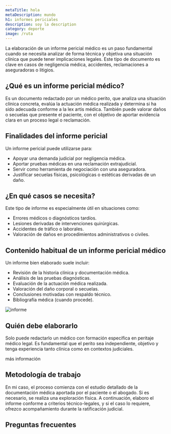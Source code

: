 ```yaml
---
metaTitle: hola
metaDescription: mundo
h1: informes periciales
description: soy la description
category: deporte
image: /ruta
---
```



La elaboración de un informe pericial médico es un paso fundamental cuando se necesita analizar de forma técnica y objetiva una situación clínica que puede tener implicaciones legales. Este tipo de documento es clave en casos de negligencia médica, accidentes, reclamaciones a aseguradoras o litigios.

## ¿Qué es un informe pericial médico?

Es un documento redactado por un médico perito, que analiza una situación clínica concreta, evalúa la actuación médica realizada y determina si ha sido adecuada conforme a la lex artis médica. También puede valorar daños o secuelas que presente el paciente, con el objetivo de aportar evidencia clara en un proceso legal o reclamación.

<ServiceForm heading="contacta conmigo" />

## Finalidades del informe pericial

Un informe pericial puede utilizarse para:

- Apoyar una demanda judicial por negligencia médica.
- Aportar pruebas médicas en una reclamación extrajudicial.
- Servir como herramienta de negociación con una aseguradora.
- Justificar secuelas físicas, psicológicas o estéticas derivadas de un daño.

## ¿En qué casos se necesita?

Este tipo de informe es especialmente útil en situaciones como:

- Errores médicos o diagnósticos tardíos.
- Lesiones derivadas de intervenciones quirúrgicas.
- Accidentes de tráfico o laborales.
- Valoración de daños en procedimientos administrativos o civiles.

<CtaLinks modifier="service-page" />

## Contenido habitual de un informe pericial médico

Un informe bien elaborado suele incluir:

- Revisión de la historia clínica y documentación médica.
- Análisis de las pruebas diagnósticas.
- Evaluación de la actuación médica realizada.
- Valoración del daño corporal o secuelas.
- Conclusiones motivadas con respaldo técnico.
- Bibliografía médica (cuando procede).

<Image
  src="/img/services/informe-medico-pericial.jpeg"
  alt="informe"
  height={1200}
  width={750}
/>

## Quién debe elaborarlo

Solo puede redactarlo un médico con formación específica en peritaje médico legal. Es fundamental que el perito sea independiente, objetivo y tenga experiencia tanto clínica como en contextos judiciales.

<MainCta modifier="service-page">más información</MainCta>

## Metodología de trabajo

En mi caso, el proceso comienza con el estudio detallado de la documentación médica aportada por el paciente o el abogado. Si es necesario, se realiza una exploración física. A continuación, elaboro el informe conforme a criterios técnico-legales, y si el caso lo requiere, ofrezco acompañamiento durante la ratificación judicial.

## Preguntas frecuentes

<FAQ faqs={FAQ_INFORME_MEDICO_PERICIAL} />
